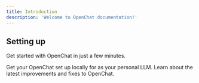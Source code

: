 ```yaml
---
title: Introduction
description: 'Welcome to OpenChat documentation!'
---
```


## Setting up

Get started with OpenChat in just a few minutes.

<CardGroup cols={2}>
  <Card
    title="Install locally"
    icon="pen-to-square"
    href="quickstart"
  >
    Get your OpenChat set up locally for as your personal LLM.
  </Card>
  <Card
    title="Changelog"
    icon="image"
    href="development"
  >
    Learn about the latest improvements and fixes to OpenChat.
  </Card>
</CardGroup>
